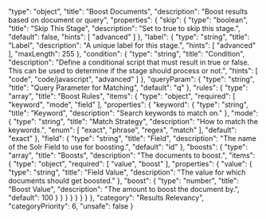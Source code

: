   "type": "object",
  "title": "Boost Documents",
  "description": "Boost results based on document or query",
  "properties": {
    "skip": {
      "type": "boolean",
      "title": "Skip This Stage",
      "description": "Set to true to skip this stage.",
      "default": false,
      "hints": [
        "advanced"
      ]
    },
    "label": {
      "type": "string",
      "title": "Label",
      "description": "A unique label for this stage.",
      "hints": [
        "advanced"
      ],
      "maxLength": 255
    },
    "condition": {
      "type": "string",
      "title": "Condition",
      "description": "Define a conditional script that must result in true or false. This can be used to determine if the stage should process or not.",
      "hints": [
        "code",
        "code/javascript",
        "advanced"
      ]
    },
    "queryParam": {
      "type": "string",
      "title": "Query Parameter for Matching",
      "default": "q"
    },
    "rules": {
      "type": "array",
      "title": "Boost Rules",
      "items": {
        "type": "object",
        "required": [
          "keyword",
          "mode",
          "field"
        ],
        "properties": {
          "keyword": {
            "type": "string",
            "title": "Keyword",
            "description": "Search keywords to match on."
          },
          "mode": {
            "type": "string",
            "title": "Match Strategy",
            "description": "How to match the keywords.",
            "enum": [
              "exact",
              "phrase",
              "regex",
              "match"
            ],
            "default": "exact"
          },
          "field": {
            "type": "string",
            "title": "Field",
            "description": "The name of the Solr Field to use for boosting.",
            "default": "id"
          },
          "boosts": {
            "type": "array",
            "title": "Boosts",
            "description": "The documents to boost.",
            "items": {
              "type": "object",
              "required": [
                "value",
                "boost"
              ],
              "properties": {
                "value": {
                  "type": "string",
                  "title": "Field Value",
                  "description": "The value for which documents should get boosted."
                },
                "boost": {
                  "type": "number",
                  "title": "Boost Value",
                  "description": "The amount to boost the document by.",
                  "default": 100
                }
              }
            }
          }
        }
      }
    }
  },
  "category": "Results Relevancy",
  "categoryPriority": 6,
  "unsafe": false
}
